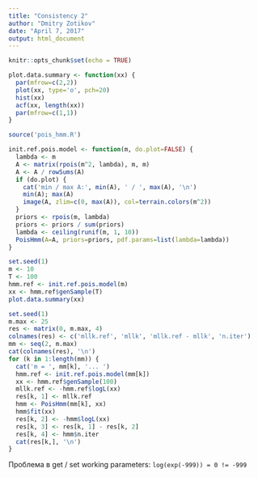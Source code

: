 ```yaml
---
title: "Consistency 2"
author: "Dmitry Zotikov"
date: "April 7, 2017"
output: html_document
---
```


```r
knitr::opts_chunk$set(echo = TRUE)
```

```r
plot.data.summary <- function(xx) {
  par(mfrow=c(2,2))
  plot(xx, type='o', pch=20)
  hist(xx)
  acf(xx, length(xx))
  par(mfrow=c(1,1))
}
```

```r
source('pois_hmm.R')
```

```r
init.ref.pois.model <- function(m, do.plot=FALSE) {
  lambda <- m
  A <- matrix(rpois(m^2, lambda), m, m)
  A <- A / rowSums(A)
  if (do.plot) {
    cat('min / max A:', min(A), ' / ', max(A), '\n')
    min(A); max(A)
    image(A, zlim=c(0, max(A)), col=terrain.colors(m^2))
  }
  priors <- rpois(m, lambda)
  priors <- priors / sum(priors)
  lambda <- ceiling(runif(m, 1, 10))
  PoisHmm(A=A, priors=priors, pdf.params=list(lambda=lambda))
}
```

```r
set.seed(1)
m <- 10
T <- 100
hmm.ref <- init.ref.pois.model(m)
xx <- hmm.ref$genSample(T)
plot.data.summary(xx)
```

```r
set.seed(1)
m.max <- 25
res <- matrix(0, m.max, 4)
colnames(res) <- c('mllk.ref', 'mllk', 'mllk.ref - mllk', 'n.iter')
mm <- seq(2, m.max)
cat(colnames(res), '\n')
for (k in 1:length(mm)) {
  cat('m = ', mm[k], '... ')
  hmm.ref <- init.ref.pois.model(mm[k])
  xx <- hmm.ref$genSample(100)
  mllk.ref <- -hmm.ref$logL(xx)
  res[k, 1] <- mllk.ref
  hmm <- PoisHmm(mm[k], xx)
  hmm$fit(xx)
  res[k, 2] <- -hmm$logL(xx)
  res[k, 3] <- res[k, 1] - res[k, 2]
  res[k, 4] <- hmm$n.iter
  cat(res[k,], '\n')
}
```

Проблема в get / set working parameters: `log(exp(-999)) = 0 != -999`